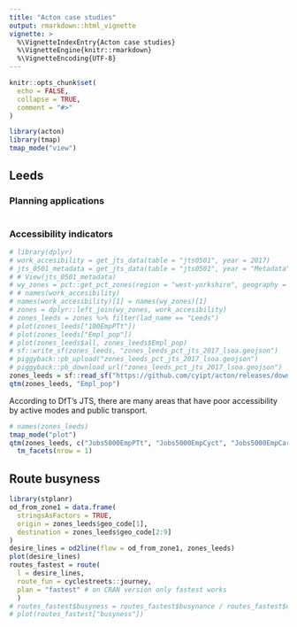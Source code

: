 ```yaml
---
title: "Acton case studies"
output: rmarkdown::html_vignette
vignette: >
  %\VignetteIndexEntry{Acton case studies}
  %\VignetteEngine{knitr::rmarkdown}
  %\VignetteEncoding{UTF-8}
---
```


```r
knitr::opts_chunk$set(
  echo = FALSE,
  collapse = TRUE,
  comment = "#>"
)
```

```r
library(acton)
library(tmap)
tmap_mode("view")
```

## Leeds



### Planning applications



```r

```

### Accessibility indicators

```r
# library(dplyr)
# work_accesibility = get_jts_data(table = "jts0501", year = 2017)
# jts_0501_metadata = get_jts_data(table = "jts0501", year = "Metadata")
# # View(jts_0501_metadata)
# wy_zones = pct::get_pct_zones(region = "west-yorkshire", geography = "lsoa")
# # names(work_accesibility)
# names(work_accesibility)[1] = names(wy_zones)[1]
# zones = dplyr::left_join(wy_zones, work_accesibility)
# zones_leeds = zones %>% filter(lad_name == "Leeds")
# plot(zones_leeds["100EmpPTt"])
# plot(zones_leeds["Empl_pop"])
# plot(zones_leeds$all, zones_leeds$Empl_pop)
# sf::write_sf(zones_leeds, "zones_leeds_pct_jts_2017_lsoa.geojson")
# piggyback::pb_upload("zones_leeds_pct_jts_2017_lsoa.geojson")
# piggyback::pb_download_url("zones_leeds_pct_jts_2017_lsoa.geojson")
zones_leeds = sf::read_sf("https://github.com/cyipt/acton/releases/download/0.0.1/zones_leeds_pct_jts_2017_lsoa.geojson")
qtm(zones_leeds, "Empl_pop")
```

According to DfT's JTS, there are many areas that have poor accessibility by active modes and public transport.

```r
# names(zones_leeds)
tmap_mode("plot")
qtm(zones_leeds, c("Jobs5000EmpPTt", "Jobs5000EmpCyct", "Jobs5000EmpCart")) +
  tm_facets(nrow = 1)
```

## Route busyness

```r
library(stplanr)
od_from_zone1 = data.frame(
  stringsAsFactors = TRUE,
  origin = zones_leeds$geo_code[1],
  destination = zones_leeds$geo_code[2:9]
)
desire_lines = od2line(flow = od_from_zone1, zones_leeds)
plot(desire_lines)
routes_fastest = route(
  l = desire_lines,
  route_fun = cyclestreets::journey,
  plan = "fastest" # on CRAN version only fastest works
  )
# routes_fastest$busyness = routes_fastest$busynance / routes_fastest$distances
# plot(routes_fastest["busyness"])

```

